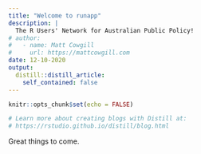 ```yaml
---
title: "Welcome to runapp"
description: |
  The R Users' Network for Australian Public Policy!
# author:
#   - name: Matt Cowgill 
#     url: https://mattcowgill.com
date: 12-10-2020
output:
  distill::distill_article:
    self_contained: false
---
```


```r
knitr::opts_chunk$set(echo = FALSE)

# Learn more about creating blogs with Distill at:
# https://rstudio.github.io/distill/blog.html

```

Great things to come.
